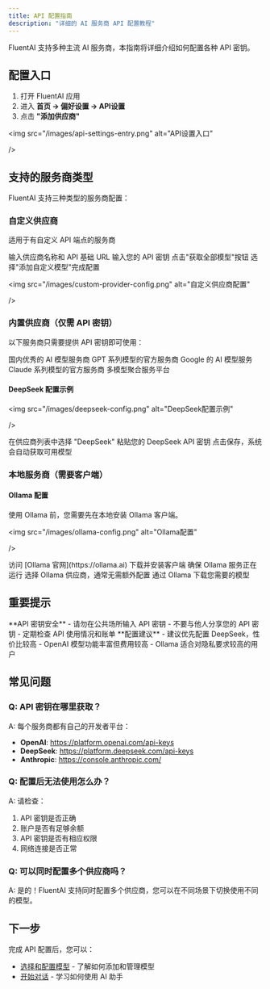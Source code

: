```yaml
---
title: API 配置指南
description: "详细的 AI 服务商 API 配置教程"
---
```


FluentAI 支持多种主流 AI 服务商，本指南将详细介绍如何配置各种 API 密钥。

## 配置入口

1. 打开 FluentAI 应用
2. 进入 **首页 → 偏好设置 → API设置**
3. 点击 **"添加供应商"**

<img
  src="/images/api-settings-entry.png"
  alt="API设置入口"
  
/>

## 支持的服务商类型

FluentAI 支持三种类型的服务商配置：

### 自定义供应商
适用于有自定义 API 端点的服务商

<Steps>
  <Step title="填写基本信息">
    输入供应商名称和 API 基础 URL
  </Step>
  <Step title="添加 API 密钥">
    输入您的 API 密钥
  </Step>
  <Step title="获取模型列表">
    点击"获取全部模型"按钮
  </Step>
  <Step title="添加自定义模型">
    选择"添加自定义模型"完成配置
  </Step>
</Steps>

<img
  src="/images/custom-provider-config.png"
  alt="自定义供应商配置"
  
/>

### 内置供应商（仅需 API 密钥）
以下服务商只需要提供 API 密钥即可使用：

<CardGroup cols={2}>
  <Card title="DeepSeek" icon="brain">
    国内优秀的 AI 模型服务商
  </Card>
  <Card title="OpenAI" icon="openai">
    GPT 系列模型的官方服务商
  </Card>
  <Card title="Gemini" icon="google">
    Google 的 AI 模型服务
  </Card>
  <Card title="Anthropic" icon="robot">
    Claude 系列模型的官方服务商
  </Card>
  <Card title="OpenRouter" icon="route">
    多模型聚合服务平台
  </Card>
</CardGroup>

#### DeepSeek 配置示例
<img
  src="/images/deepseek-config.png"
  alt="DeepSeek配置示例"
  
/>

<Steps>
  <Step title="选择供应商">
    在供应商列表中选择 "DeepSeek"
  </Step>
  <Step title="输入 API 密钥">
    粘贴您的 DeepSeek API 密钥
  </Step>
  <Step title="保存配置">
    点击保存，系统会自动获取可用模型
  </Step>
</Steps>

### 本地服务商（需要客户端）
#### Ollama 配置

<Note>
使用 Ollama 前，您需要先在本地安装 Ollama 客户端。
</Note>

<img
  src="/images/ollama-config.png"
  alt="Ollama配置"
  
/>

<Steps>
  <Step title="安装 Ollama">
    访问 [Ollama 官网](https://ollama.ai) 下载并安装客户端
  </Step>
  <Step title="启动 Ollama">
    确保 Ollama 服务正在运行
  </Step>
  <Step title="在 FluentAI 中添加">
    选择 Ollama 供应商，通常无需额外配置
  </Step>
  <Step title="下载模型">
    通过 Ollama 下载您需要的模型
  </Step>
</Steps>

## 重要提示

<Warning>
**API 密钥安全**
- 请勿在公共场所输入 API 密钥
- 不要与他人分享您的 API 密钥
- 定期检查 API 使用情况和账单
</Warning>

<Tip>
**配置建议**
- 建议优先配置 DeepSeek，性价比较高
- OpenAI 模型功能丰富但费用较高
- Ollama 适合对隐私要求较高的用户
</Tip>

## 常见问题

### Q: API 密钥在哪里获取？
A: 每个服务商都有自己的开发者平台：
- **OpenAI**: https://platform.openai.com/api-keys
- **DeepSeek**: https://platform.deepseek.com/api-keys
- **Anthropic**: https://console.anthropic.com/

### Q: 配置后无法使用怎么办？
A: 请检查：
1. API 密钥是否正确
2. 账户是否有足够余额
3. API 密钥是否有相应权限
4. 网络连接是否正常

### Q: 可以同时配置多个供应商吗？
A: 是的！FluentAI 支持同时配置多个供应商，您可以在不同场景下切换使用不同的模型。

## 下一步

完成 API 配置后，您可以：
- [选择和配置模型](/guide/models) - 了解如何添加和管理模型
- [开始对话](/guide/chat) - 学习如何使用 AI 助手